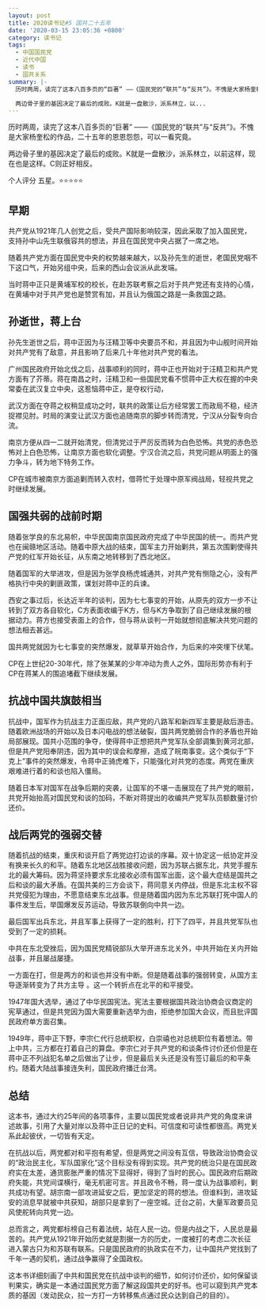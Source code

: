 ```yaml
---
layout: post
title: 2020读书记#5 国共二十五年
date: '2020-03-15 23:05:36 +0800'
category: 读书记
tags:
  - 中国国民党
  - 近代中国
  - 读书
  - 国共关系
summary: |-
  历时两周，读完了这本八百多页的“巨著” ——《国民党的“联共”与“反共”》。不愧是大家杨奎松的作品，二十五年的恩恩怨怨，可以一看究竟。

  两边骨子里的基因决定了最后的成败。K就是一盘散沙，派系林立，以...
---
```



历时两周，读完了这本八百多页的“巨著” ——《国民党的“联共”与“反共”》。不愧是大家杨奎松的作品，二十五年的恩恩怨怨，可以一看究竟。

两边骨子里的基因决定了最后的成败。K就是一盘散沙，派系林立，以前这样，现在也是这样。C则正好相反。

个人评分 五星。⭐️⭐️⭐️⭐️⭐️



## 早期
共产党从1921年几人创党之后，受共产国际影响较深，因此采取了加入国民党，支持孙中山先生联俄容共的想法，并且在国民党中央占据了一席之地。

随着共产党方面在国民党中央的权势越来越大，以及孙先生的逝世，老国民党咽不下这口气，开始另组中央，后来的西山会议派从此发端。

当时蒋中正只是黄埔军校的校长，在赴苏联考察之后对于共产党还有支持的心情，在黄埔中对于共产党也是赞赏有加，并且认为俄国之路是一条救国之路。

## 孙逝世，蒋上台

孙先生逝世之后，蒋中正因为与汪精卫等中央要员不和，并且因为中山舰时间开始对共产党有了敌意，并且影响了后来几十年他对共产党的看法。

广州国民政府开始北伐之后，战事顺利的同时，蒋中正也开始对于汪精卫和共产党方面有了芥蒂。蒋在南昌之时，汪精卫和一些国民党看不惯蒋中正大权在握的中央常委在武汉复立中央，这惹恼蒋中正，是夺权行动，

武汉方面在夺蒋之权稍显成功之时，联共的政策让后方经常罢工而政局不稳，经济捉襟见肘。时局的演变让武汉方面也追随南京的脚步转而清党，宁汉从分裂专向合流。

南京方便从四一二就开始清党，但清党过于严厉反而转为白色恐怖。共党的赤色恐怖对上白色恐怖，让南京方面也软化调整。宁汉合流之后，共党问题从明面上的强力争斗，转为地下特务工作。


CP在城市被南京方面追剿而转入农村，借蒋忙于处理中原军阀战局，轻视共党之时继续发展。

## 国强共弱的战前时期
随着张学良的东北易帜，中华民国南京国民政府完成了中华民国的统一。而共产党也在闽赣地区活动。随着中原大战的结束，国军主力开始剿共，第五次围剿使得共产党的红军开始长征，从东南之地转移到了西北地区。

随着国军的大举进攻，但是因为张学良杨虎城通共，对共产党有恻隐之心，没有严格执行中央的剿匪政策，谋划对蒋中正的兵谏。

西安之事过后，长达近半年的谈判，因为七七事变的开始，从原先的双方一步不让转到了双方各自软化，C方表面收编于K方，但与K方争取到了自己继续发展的根据动力。蒋方也接受表面上的合作，但与蒋从谈判一开始就想彻底解决共党问题的想法相去甚远。

国共两党就因为七七事变的突然爆发，就草草开始合作，为后来的冲突埋下伏笔。

CP在上世纪20-30年代，除了张某某的少年冲动为贵人之外，国际形势亦有利于CP在蒋某人的围追堵截下继续发展。

## 抗战中国共旗鼓相当
抗战中，国军作为抗战主力正面应敌，共产党的八路军和新四军主要是敌后游击。随着欧洲战场的开始以及日本闪电战的想法破裂，国共两党脆弱合作的矛盾也开始局部展现。国共小范围的争夺，使得蒋中正想把共产党军队全部调集到黄河北部，但是共产党阳奉阴违，因为其中的误会和摩擦，造成了皖南事变。这个类似于“下克上”事件的突然爆发，令蒋中正骑虎难下，只能强化对共党的态度。两党在重庆艰难进行着的和谈也陷入僵局。

随着日本军对国军在战争后期的突袭，让国军的不堪一击展现在了共产党的眼前，共党开始抬高对国民党和谈的加码，不断对蒋提出的收编共产党军队员额数量讨价还价。

## 战后两党的强弱交替
随着抗战的结束，重庆和谈开启了两党边打边谈的序幕。双十协定这一纸协定并没有换来长久的和平。随着东北地区战胜接收问题，因为苏联占据东北，共党手握东北的最大筹码。因为蒋坚持要求东北接收必须有国军出面，这个最大症结是国共之后和谈的最大矛盾。在国共美的三方会谈下，蒋同意关内停战，但是东北主权不容共党侵犯为理由，不愿意结束东北战事。但是随着国内因为东北苏联打死中国人的事件发生后，举国爆发反苏运动，导致苏联倒向中共一边。

最后国军出兵东北，并且军事上获得了一定的胜利，打下了四平，并且共党军队也受到了一定的损耗。

中共在东北受挫后，因为国民党精锐部队大举开进东北关外，中共开始在关内开始战事，并且屡战屡捷。

一方面在打，但是两方的和谈也并没有中断。但是随着战事的强弱转变，从国方主导逐渐转变为了共方主导 。这一个转折点在北平的和平接受。

1947年国大选举，通过了中华民国宪法。宪法主要根据国共政治协商会议商定的宪草通过，但是共党因为国大需要重新选举为由，拒绝参加国大会议，而且批评国民政府单方面召集。

1949年，蒋中正下野，李宗仁代行总统职权，白崇禧也对总统职位有着想法。带上中共，三方都在打着自己的算盘。李宗仁对于共产党的和谈条件讨价还价但是在蒋中正不列战犯名单之后做出了让步，但是最后关头还是没有签订最后的和平条约。随着大陆战事接连失利，国民政府播迁台湾。

## 总结

这本书，通过大约25年间的各项事件，主要以国民党或者说非共产党的角度来讲述故事，引用了大量对岸以及蒋中正日记的史料。可信度和可读性都很高。两党关系此起彼伏，一切皆有天定。

在抗战以后，两党都对和平抱有希望，但是两党之间没有互信，导致政治协商会议的“政治民主化，军队国家化”这个目标没有得到实现。共产党的统治只是在国民政府实在太差，通货膨胀严重的情况下显得好，得到了当时的民心。国民政府后期政府失能，共党间谍横行，毫无机密可言。并且政令不畅，蒋一度认为战事顺利，剿共成功有望。胡宗南一部攻进延安之后，更加坚定的蒋的想法。但谁料到，进攻延安的消息早就被中共获知，胡部只是拿到了一座空城。迁台之前，大量军政要员见风使舵转向共党一边。

总而言之，两党都标榜自己有着法统，站在人民一边。但是内战之下，人民总是最苦的。共产党从1921年开始历史就是割据一方的历史，一度被打的考虑二次长征进入蒙古只为和苏联有联系。只是国民政府的执政实在不力，让中国共产党找到了千年一遇的契机，通过战争赢得了全国政权。

这本书详细刻画了中共和国民党在抗战中谈判的细节，如何讨价还价，如何保留谈判果实，确实是一本通过国民党方面了解这段国共史的好书。也可以窥到共产党本质的基因（发动民众，拉一方打一方转移焦点通过民众达到自己的目的）。




